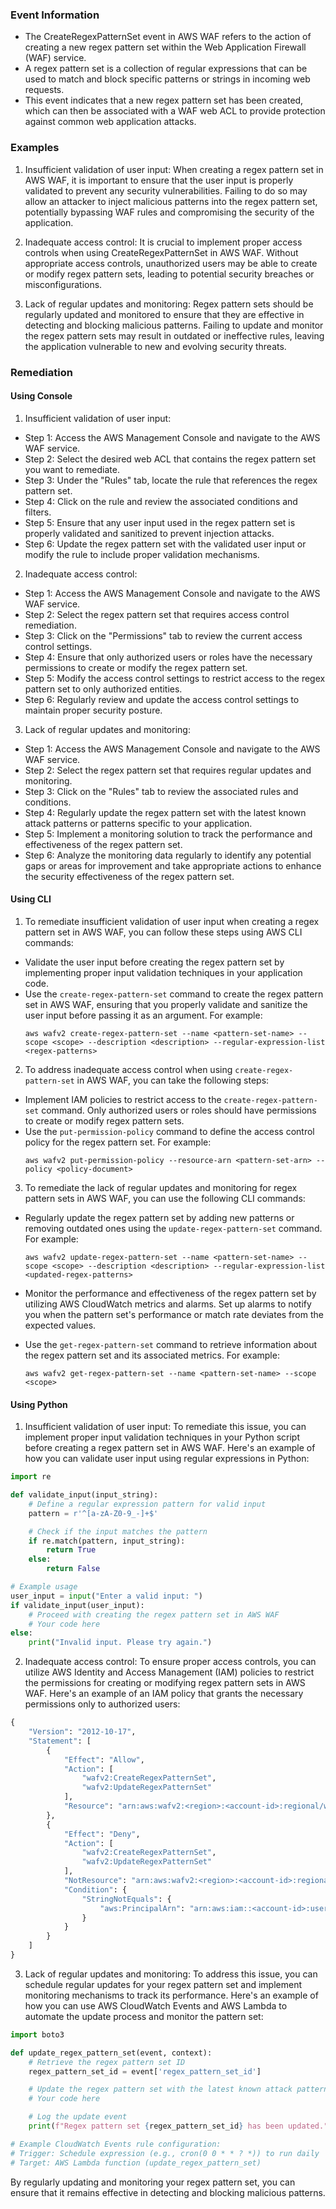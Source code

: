 
### Event Information

- The CreateRegexPatternSet event in AWS WAF refers to the action of creating a new regex pattern set within the Web Application Firewall (WAF) service.
- A regex pattern set is a collection of regular expressions that can be used to match and block specific patterns or strings in incoming web requests.
- This event indicates that a new regex pattern set has been created, which can then be associated with a WAF web ACL to provide protection against common web application attacks.


### Examples

1. Insufficient validation of user input: When creating a regex pattern set in AWS WAF, it is important to ensure that the user input is properly validated to prevent any security vulnerabilities. Failing to do so may allow an attacker to inject malicious patterns into the regex pattern set, potentially bypassing WAF rules and compromising the security of the application.

2. Inadequate access control: It is crucial to implement proper access controls when using CreateRegexPatternSet in AWS WAF. Without appropriate access controls, unauthorized users may be able to create or modify regex pattern sets, leading to potential security breaches or misconfigurations.

3. Lack of regular updates and monitoring: Regex pattern sets should be regularly updated and monitored to ensure that they are effective in detecting and blocking malicious patterns. Failing to update and monitor the regex pattern sets may result in outdated or ineffective rules, leaving the application vulnerable to new and evolving security threats.

### Remediation

#### Using Console

1. Insufficient validation of user input:
- Step 1: Access the AWS Management Console and navigate to the AWS WAF service.
- Step 2: Select the desired web ACL that contains the regex pattern set you want to remediate.
- Step 3: Under the "Rules" tab, locate the rule that references the regex pattern set.
- Step 4: Click on the rule and review the associated conditions and filters.
- Step 5: Ensure that any user input used in the regex pattern set is properly validated and sanitized to prevent injection attacks.
- Step 6: Update the regex pattern set with the validated user input or modify the rule to include proper validation mechanisms.

2. Inadequate access control:
- Step 1: Access the AWS Management Console and navigate to the AWS WAF service.
- Step 2: Select the regex pattern set that requires access control remediation.
- Step 3: Click on the "Permissions" tab to review the current access control settings.
- Step 4: Ensure that only authorized users or roles have the necessary permissions to create or modify the regex pattern set.
- Step 5: Modify the access control settings to restrict access to the regex pattern set to only authorized entities.
- Step 6: Regularly review and update the access control settings to maintain proper security posture.

3. Lack of regular updates and monitoring:
- Step 1: Access the AWS Management Console and navigate to the AWS WAF service.
- Step 2: Select the regex pattern set that requires regular updates and monitoring.
- Step 3: Click on the "Rules" tab to review the associated rules and conditions.
- Step 4: Regularly update the regex pattern set with the latest known attack patterns or patterns specific to your application.
- Step 5: Implement a monitoring solution to track the performance and effectiveness of the regex pattern set.
- Step 6: Analyze the monitoring data regularly to identify any potential gaps or areas for improvement and take appropriate actions to enhance the security effectiveness of the regex pattern set.

#### Using CLI

1. To remediate insufficient validation of user input when creating a regex pattern set in AWS WAF, you can follow these steps using AWS CLI commands:

- Validate the user input before creating the regex pattern set by implementing proper input validation techniques in your application code.
- Use the `create-regex-pattern-set` command to create the regex pattern set in AWS WAF, ensuring that you properly validate and sanitize the user input before passing it as an argument. For example:
  ```
  aws wafv2 create-regex-pattern-set --name <pattern-set-name> --scope <scope> --description <description> --regular-expression-list <regex-patterns>
  ```

2. To address inadequate access control when using `create-regex-pattern-set` in AWS WAF, you can take the following steps:

- Implement IAM policies to restrict access to the `create-regex-pattern-set` command. Only authorized users or roles should have permissions to create or modify regex pattern sets.
- Use the `put-permission-policy` command to define the access control policy for the regex pattern set. For example:
  ```
  aws wafv2 put-permission-policy --resource-arn <pattern-set-arn> --policy <policy-document>
  ```

3. To remediate the lack of regular updates and monitoring for regex pattern sets in AWS WAF, you can use the following CLI commands:

- Regularly update the regex pattern set by adding new patterns or removing outdated ones using the `update-regex-pattern-set` command. For example:
  ```
  aws wafv2 update-regex-pattern-set --name <pattern-set-name> --scope <scope> --description <description> --regular-expression-list <updated-regex-patterns>
  ```

- Monitor the performance and effectiveness of the regex pattern set by utilizing AWS CloudWatch metrics and alarms. Set up alarms to notify you when the pattern set's performance or match rate deviates from the expected values.
- Use the `get-regex-pattern-set` command to retrieve information about the regex pattern set and its associated metrics. For example:
  ```
  aws wafv2 get-regex-pattern-set --name <pattern-set-name> --scope <scope>
  ```

#### Using Python

1. Insufficient validation of user input: To remediate this issue, you can implement proper input validation techniques in your Python script before creating a regex pattern set in AWS WAF. Here's an example of how you can validate user input using regular expressions in Python:

```python
import re

def validate_input(input_string):
    # Define a regular expression pattern for valid input
    pattern = r'^[a-zA-Z0-9_-]+$'

    # Check if the input matches the pattern
    if re.match(pattern, input_string):
        return True
    else:
        return False

# Example usage
user_input = input("Enter a valid input: ")
if validate_input(user_input):
    # Proceed with creating the regex pattern set in AWS WAF
    # Your code here
else:
    print("Invalid input. Please try again.")
```

2. Inadequate access control: To ensure proper access controls, you can utilize AWS Identity and Access Management (IAM) policies to restrict the permissions for creating or modifying regex pattern sets in AWS WAF. Here's an example of an IAM policy that grants the necessary permissions only to authorized users:

```python
{
    "Version": "2012-10-17",
    "Statement": [
        {
            "Effect": "Allow",
            "Action": [
                "wafv2:CreateRegexPatternSet",
                "wafv2:UpdateRegexPatternSet"
            ],
            "Resource": "arn:aws:wafv2:<region>:<account-id>:regional/webacl/<webacl-id>/regexpatternset/<regexpatternset-id>"
        },
        {
            "Effect": "Deny",
            "Action": [
                "wafv2:CreateRegexPatternSet",
                "wafv2:UpdateRegexPatternSet"
            ],
            "NotResource": "arn:aws:wafv2:<region>:<account-id>:regional/webacl/<webacl-id>/regexpatternset/<regexpatternset-id>",
            "Condition": {
                "StringNotEquals": {
                    "aws:PrincipalArn": "arn:aws:iam::<account-id>:user/<username>"
                }
            }
        }
    ]
}
```

3. Lack of regular updates and monitoring: To address this issue, you can schedule regular updates for your regex pattern set and implement monitoring mechanisms to track its performance. Here's an example of how you can use AWS CloudWatch Events and AWS Lambda to automate the update process and monitor the pattern set:

```python
import boto3

def update_regex_pattern_set(event, context):
    # Retrieve the regex pattern set ID
    regex_pattern_set_id = event['regex_pattern_set_id']

    # Update the regex pattern set with the latest known attack patterns
    # Your code here

    # Log the update event
    print(f"Regex pattern set {regex_pattern_set_id} has been updated.")

# Example CloudWatch Events rule configuration:
# Trigger: Schedule expression (e.g., cron(0 0 * * ? *)) to run daily
# Target: AWS Lambda function (update_regex_pattern_set)
```

By regularly updating and monitoring your regex pattern set, you can ensure that it remains effective in detecting and blocking malicious patterns.

